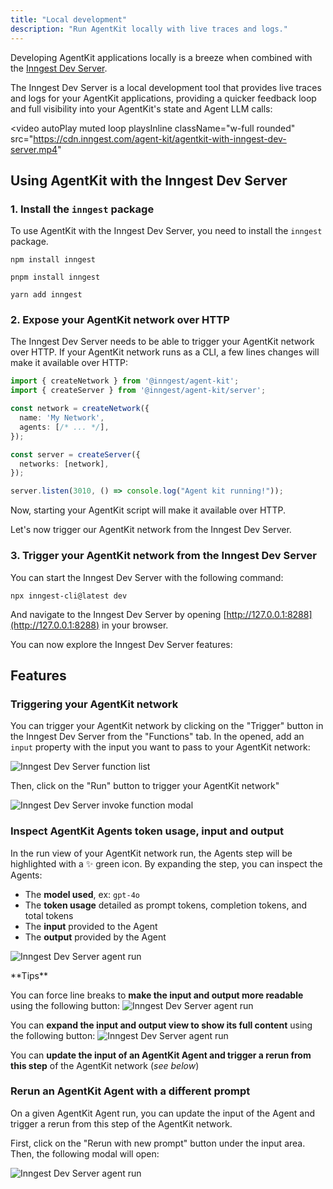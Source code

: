 ```yaml
---
title: "Local development"
description: "Run AgentKit locally with live traces and logs."
---
```



Developing AgentKit applications locally is a breeze when combined with the [Inngest Dev Server](https://www.inngest.com/docs/dev-server).

The Inngest Dev Server is a local development tool that provides live traces and logs for your AgentKit applications, providing a
quicker feedback loop and full visibility into your AgentKit's state and Agent LLM calls:

<video
  autoPlay
  muted
  loop
  playsInline
  className="w-full rounded"
  src="https://cdn.inngest.com/agent-kit/agentkit-with-inngest-dev-server.mp4"
></video>


## Using AgentKit with the Inngest Dev Server

### 1. Install the `inngest` package

To use AgentKit with the Inngest Dev Server, you need to install the `inngest` package.

<CodeGroup>

```shell npm
npm install inngest
```

```shell pnpm
pnpm install inngest
```

```shell yarn
yarn add inngest
```

</CodeGroup>

### 2. Expose your AgentKit network over HTTP

The Inngest Dev Server needs to be able to trigger your AgentKit network over HTTP.
If your AgentKit network runs as a CLI, a few lines changes will make it available over HTTP:

```ts {1, 8-13}
import { createNetwork } from '@inngest/agent-kit';
import { createServer } from '@inngest/agent-kit/server';

const network = createNetwork({
  name: 'My Network',
  agents: [/* ... */],
});

const server = createServer({
  networks: [network],
});

server.listen(3010, () => console.log("Agent kit running!"));
```

Now, starting your AgentKit script will make it available over HTTP.

Let's now trigger our AgentKit network from the Inngest Dev Server.



### 3. Trigger your AgentKit network from the Inngest Dev Server

You can start the Inngest Dev Server with the following command:

```shell
npx inngest-cli@latest dev
```

And navigate to the Inngest Dev Server by opening [http://127.0.0.1:8288](http://127.0.0.1:8288) in your browser.

You can now explore the Inngest Dev Server features:


## Features

### Triggering your AgentKit network

You can trigger your AgentKit network by clicking on the "Trigger" button in the Inngest Dev Server from the "Functions" tab.
In the opened, add an `input` property with the input you want to pass to your AgentKit network:

![Inngest Dev Server function list](/graphics/quick-start/dev-server-agent.png)

Then, click on the "Run" button to trigger your AgentKit network"

![Inngest Dev Server invoke function modal](/graphics/quick-start/dev-server-invoke.png)


### Inspect AgentKit Agents token usage, input and output

In the run view of your AgentKit network run, the Agents step will be highlighted with a ✨ green icon.
By expanding the step, you can inspect the Agents:
- The **model used**, ex: `gpt-4o`
- The **token usage** detailed as prompt tokens, completion tokens, and total tokens
- The **input** provided to the Agent
- The **output** provided by the Agent

![Inngest Dev Server agent run](/graphics/quick-start/dev-server-agent-step-details.png)

<Info>
**Tips**

You can force line breaks to **make the input and output more readable** using the following button: ![Inngest Dev Server agent run](/graphics/quick-start/dev-server-network-run-linebreak-btn.png)

You can **expand the input and output view to show its full content** using the following button: ![Inngest Dev Server agent run](/graphics/quick-start/dev-server-network-run-expand-btn.png)

You can **update the input of an AgentKit Agent and trigger a rerun from this step** of the AgentKit network (_see below_)
</Info>


### Rerun an AgentKit Agent with a different prompt

On a given AgentKit Agent run, you can update the input of the Agent and trigger a rerun from this step of the AgentKit network.

First, click on the "Rerun with new prompt" button under the input area.
Then, the following modal will open:

![Inngest Dev Server agent run](/graphics/quick-start/dev-server-agent-step-rerun-modal.png)

